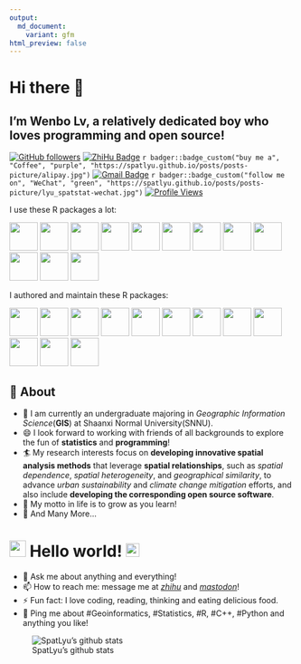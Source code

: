 ```yaml
---
output:
  md_document:
    variant: gfm
html_preview: false
---
```


# Hi there 👋

## I'm Wenbo Lv, a relatively dedicated boy who loves programming and open source!

[![GitHub followers](https://img.shields.io/github/followers/SpatLyu?label=Follow&style=social)](https://github.com/SpatLyu/?tab=follow)
[![ZhiHu Badge](https://img.shields.io/badge/1133-blue?logo=zhihu&logoColor=blue&label=Follower&labelColor=white&color=blue)](https://www.zhihu.com/people/lyu-geosocial)
`r badger::badge_custom("buy me a", "Coffee", "purple", "https://spatlyu.github.io/posts/posts-picture/alipay.jpg")`
[![Gmail Badge](https://img.shields.io/badge/-lyu.geosocial@gmail.com-c14438?style=flat-square&logo=Gmail&logoColor=white&link=mailto:lyu.geosocial@gmail.com)](mailto:lyu.geosocial@gmail.com)
`r badger::badge_custom("follow me on", "WeChat", "green", "https://spatlyu.github.io/posts/posts-picture/lyu_spatstat-wechat.jpg")`
[![Profile Views](https://komarev.com/ghpvc/?username=SpatLyu&label=Profile%20views&color=44be16&style=flat)](https://komarev.com/ghpvc/?username=SpatLyu&label=Profile%20views&color=44be16&style=flat)

I use these R packages a lot: 

<p align="left"> 
    <a href="https://github.com/RcppCore/Rcpp"       ><img 
src="./logos/Rcpp.png"                  width="50px"/></a>
  <a href="https://github.com/tidyverse/dplyr"       ><img 
src="./logos/dplyr.png"                 width="50px"/></a>
  <a href="https://github.com/tidyverse/ggplot2"     ><img 
src="./logos/ggplot2.png"               width="50px"/></a>
    <a href="https://github.com/r-spatial/sf"        ><img 
src="./logos/sf.png"                    width="50px"/></a>
    <a href="https://github.com/rspatial/terra"      ><img 
src="./logos/terra.png"                 width="50px"/></a>
  <a href="https://github.com/r-lib/rlang"           ><img 
src="./logos/rlang.png"                 width="50px"/></a>
  <a href="https://github.com/tidyverse/tibble"      ><img 
src="./logos/tibble.png"                width="50px"/></a>
  <a href="https://github.com/rstudio/rmarkdown"     ><img 
src="./logos/rmarkdown.png"             width="50px"/></a>
  <a href="https://github.com/tidyverse/purrr"       ><img 
src="./logos/purrr.png"                 width="50px"/></a>
  <a href="https://github.com/r-lib/devtools"        ><img 
src="./logos/devtools.png"              width="50px"/></a>
  <a href="https://github.com/r-lib/usethis"         ><img 
src="./logos/usethis.png"               width="50px"/></a>
    <a href="https://github.com/r-spatial/rgee"      ><img 
src="./logos/rgee.png"                  width="50px"/></a>
<!--   <a href="https://github.com/r-tmap/tmap"           ><img  -->
<!-- src="./logos/tmap.png"                  width="50px"/></a> -->
</p>

I authored and maintain these R packages:

<p align="left"> 
    <a href="https://github.com/ausgis/geocomplexity"><img 
src="./logos/geocomplexity.png"         width="50px"/></a>
    <a href="https://github.com/ausgis/GD"           ><img 
src="./logos/gd.png"                    width="50px"/></a>
    <a href="https://github.com/ausgis/sesp"         ><img 
src="./logos/sesp.png"                  width="50px"/></a>
    <a href="https://github.com/ausgis/dnipm"        ><img 
src="./logos/dnipm.png"                 width="50px"/></a>
    <a href="https://github.com/stscl/sdsfun"        ><img 
src="./logos/sdsfun.png"                width="50px"/></a>
    <a href="https://github.com/stscl/gdverse"       ><img 
src="./logos/gdverse.png"               width="50px"/></a>
    <a href="https://github.com/stscl/spEDM"         ><img 
src="./logos/spEDM.png"                 width="50px"/></a>
  <a href="https://github.com/stscl/geocn"           ><img 
src="./logos/geocn.png"                 width="50px"/></a>
  <a href="https://github.com/stscl/sptorch"         ><img 
src="./logos/sptorch.png"               width="50px"/></a>
  <a href="https://github.com/stscl/arcR"            ><img 
src="./logos/arcR.png"                  width="50px"/></a>
  <a href="https://github.com/SpatLyu/spEcula"       ><img 
src="./logos/spEcula.png"               width="50px"/></a>
  <a href="https://github.com/SpatLyu/tidyrgeoda"    ><img 
src="./logos/tidyrgeoda.png"            width="50px"/></a>
</p>
  
## 🧐 About

- 🔭 I am currently an undergraduate majoring in *Geographic Information Science*(**GIS**) at Shaanxi Normal University(SNNU).
- 😄 I look forward to working with friends of all backgrounds to explore the fun of **statistics** and **programming**!
- 🏄‍ My research interests focus on **developing innovative spatial analysis methods** that leverage **spatial relationships**, such as *spatial dependence*, *spatial heterogeneity*, and *geographical similarity*, to advance *urban sustainability* and *climate change mitigation* efforts, and also include **developing the corresponding open source software**.
- 🌱 My motto in life is to grow as you learn!
- 👯 And Many More...

# <img src="https://github.com/SpatLyu/SpatLyu/blob/main/Hi.gif" width="29px"> Hello world!&nbsp;<img src="https://github.com/SpatLyu/SpatLyu/blob/main/Earth.gif" width="24px">

- 💬 Ask me about anything and everything!
- 📫 How to reach me: message me at [*zhihu*](https://www.zhihu.com/people/lyu-geosocial) and [*mastodon*](https://mastodon.social/@SpatLyu)!
- ⚡ Fun fact: I love coding, reading, thinking and eating delicious food.
- 💬 Ping me about #Geoinformatics, #Statistics, #R, #C++, #Python and anything you like!


![SpatLyu's github stats](https://github-readme-stats.vercel.app/api?username=SpatLyu&show_icons=true)

